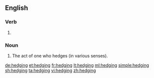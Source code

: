 ==English==

===Verb===
{{head|en}}

# {{present participle of|hedge}}

===Noun===
{{en-noun}}

# The act of one who hedges (in various senses).

[[de:hedging]]
[[et:hedging]]
[[fr:hedging]]
[[lt:hedging]]
[[ml:hedging]]
[[simple:hedging]]
[[sh:hedging]]
[[ta:hedging]]
[[vi:hedging]]
[[zh:hedging]]